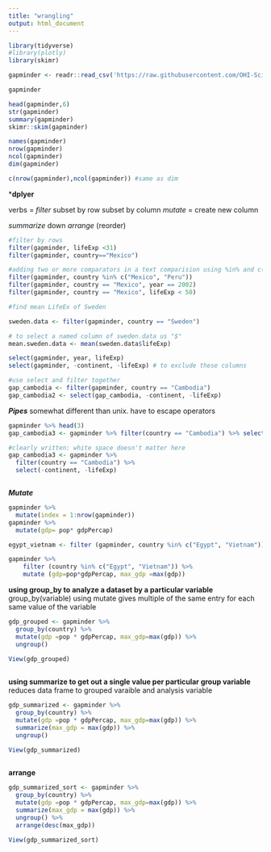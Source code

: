 ```yaml
---
title: "wrangling"
output: html_document
---
```


```r
library(tidyverse)
#library(plotly)
library(skimr)

```

```r
gapminder <- readr::read_csv('https://raw.githubusercontent.com/OHI-Science/data-science-training/master/data/gapminder.csv')

gapminder

```





```r
head(gapminder,6)
str(gapminder)
summary(gapminder)
skimr::skim(gapminder)

names(gapminder)
nrow(gapminder)
ncol(gapminder)
dim(gapminder)

c(nrow(gapminder),ncol(gapminder)) #same as dim


```


***dplyer**

verbs = 
*filter*
subset by row
subset by column
*mutate* = create new column

*summarize* down
*arrange* (reorder)
```r
#filter by rows
filter(gapminder, lifeExp <31)
filter(gapminder, country=="Mexico")

#adding two or more comparators in a text comparision using %in% and c()
filter(gapminder, country %in% c("Mexico", "Peru"))
filter(gapminder, country == "Mexico", year == 2002)
filter(gapminder, country == "Mexico", lifeExp < 50)

#find mean LifeEx of Sweden

sweden.data <- filter(gapminder, country == "Sweden")

# to select a named column of sweden.data us "$"
mean.sweden.data <- mean(sweden.data$lifeExp)


```



```r
select(gapminder, year, lifeExp)
select(gapminder, -continent, -lifeExp) # to exclude these columns

#use select and filter together
gap_cambodia <- filter(gapminder, country == "Cambodia")
gap_cambodia2 <- select(gap_cambodia, -continent, -lifeExp)

```

***Pipes***
somewhat different than unix. have to escape operators


```r
gapminder %>% head(3)
gap_cambodia3 <- gapminder %>% filter(country == "Cambodia") %>% select(-continent, -lifeExp)

#clearly written: white space doesn't matter here
gap_cambodia3 <- gapminder %>%
  filter(country == "Cambodia") %>%
  select(-continent, -lifeExp)



``` 
***Mutate***

```r
gapminder %>% 
  mutate(index = 1:nrow(gapminder))
gapminder %>% 
  mutate(gdp= pop* gdpPercap)

egypt_vietnam <- filter (gapminder, country %in% c("Egypt", "Vietnam"))

gapminder %>%
    filter (country %in% c("Egypt", "Vietnam")) %>%
    mutate (gdp=pop*gdpPercap, max_gdp =max(gdp))


```

**using group_by to analyze a dataset by a particular variable**
group_by(variable)
using mutate gives multiple of the same entry for each same value of the variable

```r
gdp_grouped <- gapminder %>% 
  group_by(country) %>% 
  mutate(gdp =pop * gdpPercap, max_gdp=max(gdp)) %>%
  ungroup()

View(gdp_grouped)
  
```

**using summarize to get out a single value per particular group variable**
reduces data frame to grouped varaible and analysis variable


```r
gdp_summarized <- gapminder %>% 
  group_by(country) %>% 
  mutate(gdp =pop * gdpPercap, max_gdp=max(gdp)) %>%
  summarize(max_gdp = max(gdp)) %>% 
  ungroup()

View(gdp_summarized)
  
```
**arrange**


```r
gdp_summarized_sort <- gapminder %>% 
  group_by(country) %>% 
  mutate(gdp =pop * gdpPercap, max_gdp=max(gdp)) %>%
  summarize(max_gdp = max(gdp)) %>% 
  ungroup() %>% 
  arrange(desc(max_gdp))

View(gdp_summarized_sort)
  
```

